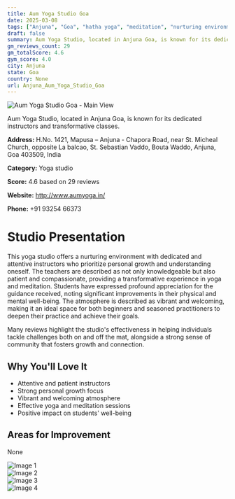 ```yaml
---
title: Aum Yoga Studio Goa
date: 2025-03-08
tags: ["Anjuna", "Goa", "hatha yoga", "meditation", "nurturing environment", "community-focused", "Anjuna"]  
draft: false
summary: Aum Yoga Studio, located in Anjuna Goa, is known for its dedicated instructors and transformative classes.
gm_reviews_count: 29
gm_totalScore: 4.6
gym_score: 4.0
city: Anjuna
state: Goa
country: None
url: Anjuna_Aum_Yoga_Studio_Goa
---
```


<div className="aspect-[16/9] relative my-8">
  <img 
    src="https://lh5.googleusercontent.com/p/AF1QipM_PqQczlyqJSmRGs3PJAua5yae_hZCTiQmz6nb=w1920-h1080-k-no"
    alt="Aum Yoga Studio Goa - Main View"
    className="object-cover absolute inset-0 w-full h-full rounded-lg"
  />
</div>

Aum Yoga Studio, located in Anjuna Goa, is known for its dedicated instructors and transformative classes.

**Address:** H.No. 1421, Mapusa – Anjuna - Chapora Road, near St. Micheal Church, opposite La balcao, St. Sebastian Vaddo, Bouta Waddo, Anjuna, Goa 403509, India

**Category:** Yoga studio

**Score:** 4.6 based on 29 reviews

**Website:** http://www.aumyoga.in/

**Phone:** +91 93254 66373

# Studio Presentation

This yoga studio offers a nurturing environment with dedicated and attentive instructors who prioritize personal growth and understanding oneself. The teachers are described as not only knowledgeable but also patient and compassionate, providing a transformative experience in yoga and meditation. Students have expressed profound appreciation for the guidance received, noting significant improvements in their physical and mental well-being. The atmosphere is described as vibrant and welcoming, making it an ideal space for both beginners and seasoned practitioners to deepen their practice and achieve their goals.

Many reviews highlight the studio's effectiveness in helping individuals tackle challenges both on and off the mat, alongside a strong sense of community that fosters growth and connection.

## Why You'll Love It

- Attentive and patient instructors
- Strong personal growth focus
- Vibrant and welcoming atmosphere
- Effective yoga and meditation sessions
- Positive impact on students' well-being

## Areas for Improvement

None

<div className="grid grid-cols-1 xl:grid-cols-2 gap-4 my-8">
<div className="aspect-[4/3] relative"><img src="https://lh3.googleusercontent.com/p/AF1QipP2UaYG7TQ9-GPjj9v9Dx0agjoRdmgM2_PHORtl=w1920-h1080-k-no" alt="Image 1" className="object-cover absolute inset-0 w-full h-full rounded-lg" /></div>
<div className="aspect-[4/3] relative"><img src="https://lh5.googleusercontent.com/p/AF1QipO_c1kJuHwY-QUgt7jGXtNn9n7-j52pSKkVUQmK=w1920-h1080-k-no" alt="Image 2" className="object-cover absolute inset-0 w-full h-full rounded-lg" /></div>
<div className="aspect-[4/3] relative"><img src="https://lh5.googleusercontent.com/p/AF1QipNydNg2bmycDx_xlwbut3vLfE75mr5iLYvuQ20b=w1920-h1080-k-no" alt="Image 3" className="object-cover absolute inset-0 w-full h-full rounded-lg" /></div>
<div className="aspect-[4/3] relative"><img src="https://lh5.googleusercontent.com/p/AF1QipMP87WyPpxmp0mtiotW3bGG0NU7hfbzo8QukNF2=w1920-h1080-k-no" alt="Image 4" className="object-cover absolute inset-0 w-full h-full rounded-lg" /></div>
</div>